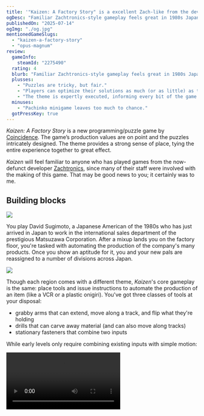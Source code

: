 ```yaml
---
title: '"Kaizen: A Factory Story" is a excellent Zach-like from the devs who know the genre best'
ogDesc: "Familiar Zachtronics-style gameplay feels great in 1980s Japan."
publishedOn: "2025-07-14"
ogImg: "./og.jpg"
mentionedGameSlugs:
  - "kaizen-a-factory-story"
  - "opus-magnum"
review:
  gameInfo:
    steamId: "2275490"
  rating: 4
  blurb: "Familiar Zachtronics-style gameplay feels great in 1980s Japan."
  plusses:
    - "Puzzles are tricky, but fair."
    - "Players can optimize their solutions as much (or as little) as they want."
    - "The theme is expertly executed, informing every bit of the game."
  minuses:
    - "Pachinko minigame leaves too much to chance."
  gotPressKey: true
---
```


_Kaizen: A Factory Story_ is a new programming/puzzle game by [Coincidence](https://coincidence.games/). The game’s production values are on point and the puzzles intricately designed. The theme provides a strong sense of place, tying the entire experience together to great effect.

_Kaizen_ will feel familiar to anyone who has played games from the now-defunct developer [Zachtronics](https://www.zachtronics.com/), since many of their staff were involved with the making of this game. That may be good news to you; it certainly was to me.

<YoutubeEmbed youtubeId="mpgRU2tKAEo" />

## Building blocks

![](./factory-intro.jpg)

You play David Sugimoto, a Japanese American of the 1980s who has just arrived in Japan to work in the international sales department of the prestigious Matsuzawa Corporation. After a mixup lands you on the factory floor, you're tasked with automating the production of the company's many products. Once you show an aptitude for it, you and your new pals are reassigned to a number of divisions across Japan.

![](./production.jpg)

Though each region comes with a different theme, _Kaizen_'s core gameplay is the same: place tools and issue instructions to automate the production of an item (like a VCR or a plastic onigiri). You've got three classes of tools at your disposal:

- grabby arms that can extend, move along a track, and flip what they're holding
- drills that can carve away material (and can also move along tracks)
- stationary fasteners that combine two inputs

While early levels only require combining existing inputs with simple motion:

<Video src="/videos/kaizen/sushi.mp4" />

later levels are more involved, requiring you to cut and flip inputs to form more complex outputs:

<Video src="/videos/kaizen/coffee.mp4" />

To beat a level, you only need to produce its goal. There aren't any time / resource / size limitations, so _any_ solution will unlock the next level. On the one hand, this means the baseline difficulty is a little lower, since your solutions can be big, slow, expensive messes and still allow you to progress. On the other hand, if you enjoy optimizing your solutions for any of those factors, you'll have a lot to chew on. _Kaizen_ mostly stays out of your way and lets you choose what they find most fun.

![](./histogram.jpg)

Per usual for a Zachtronics-style game, there are histograms at the end of each level that compare your solution's speed, cost, and size to the global pool of solutions. It's a fun way to see how far I was from the optimal solution (usually: far), but they're easily hidden if they stress you out.

You'll also see the scores of Steam friends who have finished that level. I loved this little bit of extra (optional) competition to push yourself towards making the best factory. While playing for this review, I'd finish a solution only to find that [my friend Tom](https://www.ign.com/person/tomrmarks) did it in half the time at the same price. Having a rival motivated me to optimize my solutions more than I might have otherwise, which I enjoyed.

<Video src="/videos/kaizen/ds.mp4" />

Gameplay wise, _Kaizen_ feels closest to [Opus Magnum](/games/opus-magnum/), but harder. The heavy use of flipping, the directionality of input items (they have a front and a back!), and the lack of arm rotation meant I had to unlearn some old tricks. My brain's apparently not great at reflectional symmetry, but I got there eventually. It's heartening to see the classic Zachtronics formula alive and well under Coincidence's banner.

## Making the complex simple

![](./timeline.jpg)

You might think the complexity of the logic engine would lead to an equally complex UI, but the team's done a great job streamlining everything. Everything is accessible using the mouse, but a suite of thoughtful keyboard shortcuts and scroll wheel gestures make editing your solution a breeze too. The cut, copy, and paste operations help keep writing repetitive solutions from feeling laborious.

![](./collision-timeline.jpg)

The time scrubber shows the state of the world at any point, making it easy to tell what effect small changes will make. They always animate through each step (complete with cute little hydraulic sound effects) so it's easy to keep track of what's going on. You can even move objects while viewing the middle of the timeline, causing everything to recalculate.

![](./collision.jpg)

If your parts will collide at any point, your solution is invalid. The game helpfully highlights where that did (or will) happen, ensuring debugging is painless. It'll even warn you if an item isn't droppable because it _would_ have caused a collision, which is a nice touch that saved me from many mistakes. They've done a great job distilling what should be a complex concept (the state of a grid over time) into a miraculously intuitive UI.

My only real gripe was changing the length of a track after placement: because it's under other objects, it's hard to access its grabber. That's really the only thing that jumped out to me as an area for improvement though.

## Spinning a yarn

Interspersed between the many factory levels are brief story interludes where you learn more about your friends, your current bosses, and yourself. They do a great job providing breaks in the action and a bit of narrative color without becoming distracting or overpowering. The story stays light and a little tropey, but it’s nicely voice acted and further develops the game's setting and your growth as an engineer.

![](./good-products.jpg)

The characters' conversations repeatedly examine the question of "what makes a good product" and our relationship with consumer goods. As employees at a corporation, they're trying to decide how they can do best by their customers while still making money. This topic doesn't feel accidental -- it felt like the developers were examining their relationship with videogames themselves.

![](./good-products-2.jpg)

Given that they [closed their original studio](https://www.gamesindustry.biz/why-zachtronics-has-decided-to-call-it-a-day) and formed a new collective with looser goals, it makes sense that the relationship between the producers and the consumers might be on their minds. But even without the real-life parallel, the game's optimistic view of what automation might bring to the future of the 1980s lent an optimistic tone to the game that I enjoyed.

![](plastics.jpg)

Unlike games that exist in some vague fantasy world, _Kaizen_ is explicitly set in late 1980s Japan, at the height of the [Japanese asset price bubble](https://en.wikipedia.org/wiki/Japanese_asset_price_bubble). All of the items we're producing are period-appropriate and the letters we get from our family back in Indiana reference relevant history (like the [Internment of Japanese Americans](https://en.wikipedia.org/wiki/Internment_of_Japanese_Americans)). The soundtrack was composed by longtime Zachtronics composer (and writer!) [Matthew Seiji Burns](https://matthewseiji.com/music). All the music is great, but I especially enjoyed the bright guitar riff that plays when you finish a level. It motivated me to keep doing great work in the factory; I may even play it for myself each time I finish a review in the future. All of these together produce a strong sense of place for _Kaizen_. Its setting supports its gameplay and its gameplay places it in a specific world – few games feel as seamless.

## One is the loneliest number

![](./pachinko.jpg)

In line with the Zachtronics catalogue, _Kaizen_ includes a thematic spin on solitaire: Pachi-Sol. True to its [pachinko](https://en.wikipedia.org/wiki/Pachinko) roots, you're guiding a ball downwards, strategically eliminating cards as you go with a goal of clearing the board. I loved the presentation but found the gameplay too luck-based.

![](./pachinko-hard.jpg)

There's always a randomness element to solitaire (since you're shuffling a deck) but I found this one more frustrating than most. You ultimately need to draw balls with numbers matching your cards. But because you don't know what numbers are coming, it doesn't seem possible to plan very far ahead. You can do the best with what you draw, but I found myself in too many unwinnable situations for my tastes. That said, past solitaires have been [guaranteed to be winnable](https://old.reddit.com/r/opus_magnum/comments/1azoudk/what_makes_every_board_of_sigmars_garden_solvable/), so it may just be a skill issue on my part.

Luckily, playing Pachi-Sol is totally optional for progression, so you can partake as much or as little as you want.

## Putting it together

_Kaizen: A Factory Story_ does a superb job tying its theme to its combination puzzle / programming gameplay. The puzzles are restrictive but fair and allow players to find their own fun if they're looking to optimize the heck out of anything. The whole thing comes together for a really solid experience. I'm confident it'll earn its rightful place among the Zachtronics canon.

By the [sounds of it](https://www.gamesradar.com/games/simulation/make-games-and-die-thats-my-plan-coincidences-zach-barth-on-making-games-about-making-things-a-year-of-teaching-and-being-in-it-for-the-long-haul/), there are many more games coming from [Coincidence](https://coincidence.games/) and I couldn't be more excited.

